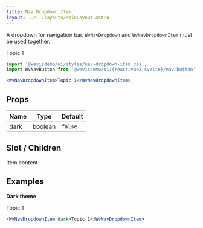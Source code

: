 ```yaml
---
title: Nav Dropdown Item
layout: ../../layouts/MainLayout.astro
---
```



A dropdown for navigation bar. `WvNavDropdown` and `WvNavDropdownItem` must be used together.

<div class="not-prose component-preview">
<WvNavDropdownItem>Topic 1</WvNavDropdownItem>
</div>

```jsx
import '@wevisdemo/ui/styles/nav-dropdown-item.css';
import WvNavButton from '@wevisdemo/ui/{react,vue2,svelte}/nav-button';

<WvNavDropdownItem>Topic 1</WvNavDropdownItem>;
```

## Props

| Name | Type    | Default |
| ---- | ------- | ------- |
| dark | boolean | `false` |

## Slot / Children

Item content

## Examples

**Dark theme**

<div class="not-prose component-preview preview-dark">
<WvNavDropdownItem dark>Topic 1</WvNavDropdownItem>
</div>

```jsx
<WvNavDropdownItem dark>Topic 1</WvNavDropdownItem>
```
